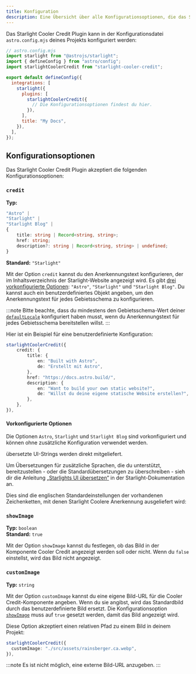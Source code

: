 ```yaml
---
title: Konfiguration
description: Eine Übersicht über alle Konfigurationsoptionen, die das Starlight Cooler Credit Plugin unterstützt.
---
```


Das Starlight Cooler Credit Plugin kann in der Konfigurationsdatei `astro.config.mjs` deines Projekts konfiguriert werden:

```js {11}
// astro.config.mjs
import starlight from "@astrojs/starlight";
import { defineConfig } from "astro/config";
import starlightCoolerCredit from "starlight-cooler-credit";

export default defineConfig({
  integrations: [
    starlight({
      plugins: [
        starlightCoolerCredit({
          // Die Konfigurationsoptionen findest du hier.
        }),
      ],
      title: "My Docs",
    }),
  ],
});
```

## Konfigurationsoptionen

Das Starlight Cooler Credit Plugin akzeptiert die folgenden Konfigurationsoptionen:

### `credit`

**Typ:**

```ts
"Astro" |
"Starlight" |
"Starlight Blog" |
{
    title: string | Record<string, string>;
    href: string;
    description?: string | Record<string, string> | undefined;
}
```

**Standard:** `"Starlight"`

Mit der Option `credit` kannst du den Anerkennungstext konfigurieren, der im Inhaltsverzeichnis der Starlight-Website angezeigt wird. Es gibt [drei vorkonfigurierte Optionen](#vorkonfigurierte-optionen): `"Astro"`, `"Starlight"` und `"Starlight Blog"`. Du kannst auch ein benutzerdefiniertes Objekt angeben, um den Anerkennungstext für jedes Gebietsschema zu konfigurieren.

:::note
Bitte beachte, dass du mindestens den Gebietsschema-Wert deiner [`defaultLocale`](https://starlight.astro.build/de/reference/configuration/#defaultlocale) konfiguriert haben musst, wenn du Anerkennungstext für jedes Gebietsschema bereitstellen willst.
:::

Hier ist ein Beispiel für eine benutzerdefinierte Konfiguration:

```ts
starlightCoolerCredit({
    credit: {
        title: {
            en: "Built with Astro",
            de: "Erstellt mit Astro",
        },
        href: "https://docs.astro.build/",
        description: {
            en: "Want to build your own static website?",
            de: "Willst du deine eigene statische Website erstellen?",
        },
    },
}),
```

#### Vorkonfigurierte Optionen

Die Optionen `Astro`, `Starlight` und `Starlight Blog` sind vorkonfiguriert und können ohne zusätzliche Konfiguration verwendet werden.


<LanguagesList startsSentence /> übersetzte UI-Strings werden direkt mitgeliefert.

Um Übersetzungen für zusätzliche Sprachen, die du unterstützt, bereitzustellen - oder die Standardübersetzungen zu überschreiben - sieh dir die Anleitung [„Starlights UI übersetzen“](https://starlight.astro.build/de/guides/i18n/#starlights-ui-übersetzen) in der Starlight-Dokumentation an.

Dies sind die englischen Standardeinstellungen der vorhandenen Zeichenketten, mit denen Starlight Coolere Anerkennung ausgeliefert wird:

<TranslationsList />

### `showImage`

**Typ:** `boolean`  
**Standard:** `true`

Mit der Option `showImage` kannst du festlegen, ob das Bild in der Komponente Cooler Credit angezeigt werden soll oder nicht. Wenn du `false` einstellst, wird das Bild nicht angezeigt.

### `customImage`

**Typ:** `string`

Mit der Option `customImage` kannst du eine eigene Bild-URL für die Cooler Credit-Komponente angeben. Wenn du sie angibst, wird das Standardbild durch das benutzerdefinierte Bild ersetzt. Die Konfigurationsoption [`showImage`](#showimage) muss auf `true` gesetzt werden, damit das Bild angezeigt wird.

Diese Option akzeptiert einen relativen Pfad zu einem Bild in deinem Projekt:

```ts
starlightCoolerCredit({
  customImage: "./src/assets/rainsberger.ca.webp",
}),
```

:::note
Es ist nicht möglich, eine externe Bild-URL anzugeben.
:::
